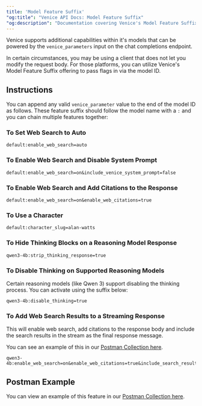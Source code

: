 ```yaml
---
title: 'Model Feature Suffix'
"og:title": "Venice API Docs: Model Feature Suffix"
"og:description": "Documentation covering Venice's Model Feature Suffix feature."
---
```


Venice supports additional capabilities within it's models that can be powered by the `venice_parameters` input on the chat completions endpoint.

In certain circumstances, you may be using a client that does not let you modify the request body. For those platforms, you can utilize Venice's Model Feature Suffix offering to pass flags in via the model ID.

## Instructions

You can append any valid `venice_parameter` value to the end of the model ID as follows. These feature suffix should follow the model name with a `:` and you can chain multiple features together:

### To Set Web Search to Auto
```
default:enable_web_search=auto
```

### To Enable Web Search and Disable System Prompt
```
default:enable_web_search=on&include_venice_system_prompt=false
```

### To Enable Web Search and Add Citations to the Response
```
default:enable_web_search=on&enable_web_citations=true
```

### To Use a Character
```
default:character_slug=alan-watts
```

### To Hide Thinking Blocks on a Reasoning Model Response
```
qwen3-4b:strip_thinking_response=true
```

### To Disable Thinking on Supported Reasoning Models
Certain reasoning models (like Qwen 3) support disabling the thinking process. You can activate using the suffix below:
```
qwen3-4b:disable_thinking=true
```

### To Add Web Search Results to a Streaming Response
This will enable web search, add citations to the response body and include the search results in the stream as the final response message.

You can see an example of this in our [Postman Collection here](https://www.postman.com/veniceai/workspace/venice-ai-workspace/request/38652128-ceef3395-451c-4391-bc7e-a40377e0357b?action=share&source=copy-link&creator=38652128&active-environment=ef110f4e-d3e1-43b5-8029-4d6877e62041).

```
qwen3-4b:enable_web_search=on&enable_web_citations=true&include_search_results_in_stream=true
```


## Postman Example

You can view an example of this feature in our [Postman Collection here](https://www.postman.com/veniceai/workspace/venice-ai-workspace/request/38652128-857f29ff-ee70-4c7c-beba-ef884bdc93be?action=share&creator=38652128&ctx=documentation&active-environment=38652128-ef110f4e-d3e1-43b5-8029-4d6877e62041).